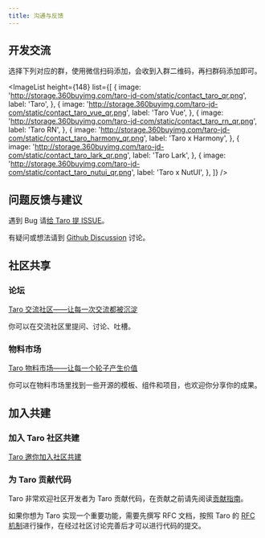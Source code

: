 ```yaml
---
title: 沟通与反馈
---
```



## 开发交流

选择下列对应的群，使用微信扫码添加，会收到入群二维码，再扫群码添加即可。

<ImageList
  height={148}
  list={[
    {
      image: 'http://storage.360buyimg.com/taro-jd-com/static/contact_taro_qr.png',
      label: 'Taro',
    },
    {
      image: 'http://storage.360buyimg.com/taro-jd-com/static/contact_taro_vue_qr.png',
      label: 'Taro Vue',
    },
    {
      image: 'http://storage.360buyimg.com/taro-jd-com/static/contact_taro_rn_qr.png',
      label: 'Taro RN',
    },
    {
      image: 'http://storage.360buyimg.com/taro-jd-com/static/contact_taro_harmony_qr.png',
      label: 'Taro x Harmony',
    },
    {
      image: 'http://storage.360buyimg.com/taro-jd-com/static/contact_taro_lark_qr.png',
      label: 'Taro Lark',
    },
    {
      image: 'http://storage.360buyimg.com/taro-jd-com/static/contact_taro_nutui_qr.png',
      label: 'Taro x NutUI',
    },
  ]}
/>

## 问题反馈与建议

遇到 Bug 请[给 Taro 提 ISSUE](https://nervjs.github.io/taro-issue-helper/)。

有疑问或想法请到 [Github Discussion](https://github.com/NervJS/taro/discussions) 讨论。

## 社区共享

### 论坛

[Taro 交流社区——让每一次交流都被沉淀](https://taro-club.jd.com/)

你可以在交流社区里提问、讨论、吐槽。

### 物料市场

[Taro 物料市场——让每一个轮子产生价值](https://taro-ext.jd.com/)

你可以在物料市场里找到一些开源的模板、组件和项目，也欢迎你分享你的成果。

## 加入共建

### 加入 Taro 社区共建

[Taro 邀你加入社区共建](https://github.com/NervJS/taro/issues/4714)

### 为 Taro 贡献代码

Taro 非常欢迎社区开发者为 Taro 贡献代码，在贡献之前请先阅读[贡献指南](/docs/CONTRIBUTING)。

如果你想为 Taro 实现一个重要功能，需要先撰写 RFC 文档，按照 Taro 的 [RFC 机制](https://github.com/NervJS/taro-rfcs)进行操作，在经过社区讨论完善后才可以进行代码的提交。
